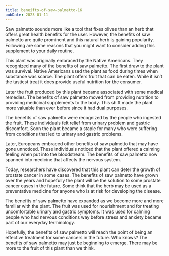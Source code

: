 ```yaml
---
title: beneifts-of-saw-palmetto-16
pubDate: 2023-01-11
---
```


Saw palmetto sounds more like a tool that fixes olives than an herb that offers great health benefits for the user. However, the benefits of saw palmetto are quite prominent and this natural herb is gaining popularity. Following are some reasons that you might want to consider adding this supplement to your daily routine.

This plant was originally embraced by the Native Americans. They recognized many of the benefits of saw palmetto. The first draw to the plant was survival. Native Americans used the plant as food during times when substance was scarce. The plant offers fruit that can be eaten. While it isn’t the tastiest treat it does provide useful nutrition for the consumer.

Later the fruit produced by this plant became associated with some medical remedies. The benefits of saw palmetto moved from providing nutrition to providing medicinal supplements to the body. This shift made the plant more valuable than ever before since it had dual purposes.

The benefits of saw palmetto were recognized by the people who ingested the fruit. These individuals felt relief from urinary problem and gastric discomfort. Soon the plant became a staple for many who were suffering from conditions that led to urinary and gastric problems.

Later, Europeans embraced other benefits of saw palmetto that may have gone unnoticed. These individuals noticed that the plant offered a calming feeling when put into the bloodstream. The benefits of saw palmetto now spanned into medicine that affects the nervous system.

Today, researchers have discovered that this plant can deter the growth of prostate cancer in some cases. The benefits of saw palmetto have grown over the years and hopefully the plant will be the solution to some prostate cancer cases in the future. Some think that the herb may be used as a preventative medicine for anyone who is at risk for developing the disease.

The benefits of saw palmetto have expanded as we become more and more familiar with the plant. The fruit was used for nourishment and for treating uncomfortable urinary and gastric symptoms. It was used for calming people who had nervous conditions way before stress and anxiety became part of our everyday terminology. 

Hopefully, the benefits of saw palmetto will reach the point of being an effective treatment for some cancers in the future. Who knows? The benefits of saw palmetto may just be beginning to emerge. There may be more to the fruit of this plant than we think.